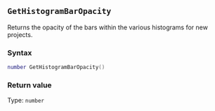 ::: {.minipage data-latex="{\textwidth}"}
## `GetHistogramBarOpacity`

Returns the opacity of the bars within the various histograms\index{graphs!histograms} for new projects.

### Syntax {-}

``` .lua
number GetHistogramBarOpacity()
```

### Return value {-}

Type: `number`
:::
